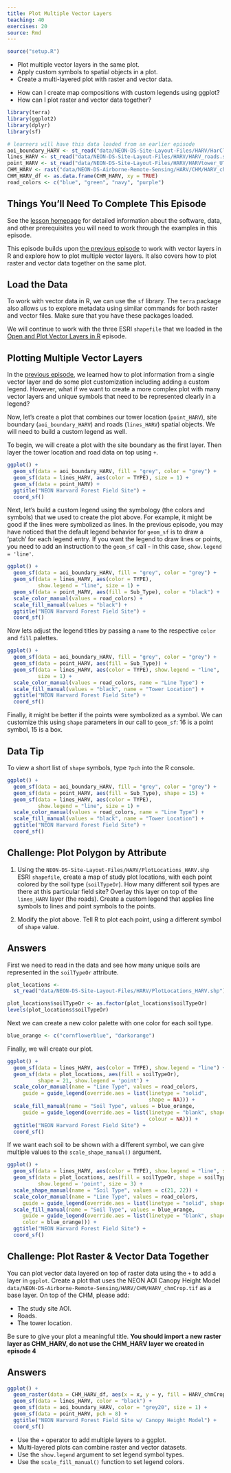 ```yaml
---
title: Plot Multiple Vector Layers
teaching: 40
exercises: 20
source: Rmd
---
```


```r
source("setup.R")
```

::::::::::::::::::::::::::::::::::::::: objectives

- Plot multiple vector layers in the same plot.
- Apply custom symbols to spatial objects in a plot.
- Create a multi-layered plot with raster and vector data.

::::::::::::::::::::::::::::::::::::::::::::::::::

:::::::::::::::::::::::::::::::::::::::: questions

- How can I create map compositions with custom legends using ggplot?
- How can I plot raster and vector data together?

::::::::::::::::::::::::::::::::::::::::::::::::::

```r
library(terra)
library(ggplot2)
library(dplyr)
library(sf)
```

```r
# learners will have this data loaded from an earlier episode
aoi_boundary_HARV <- st_read("data/NEON-DS-Site-Layout-Files/HARV/HarClip_UTMZ18.shp")
lines_HARV <- st_read("data/NEON-DS-Site-Layout-Files/HARV/HARV_roads.shp")
point_HARV <- st_read("data/NEON-DS-Site-Layout-Files/HARV/HARVtower_UTM18N.shp")
CHM_HARV <- rast("data/NEON-DS-Airborne-Remote-Sensing/HARV/CHM/HARV_chmCrop.tif")
CHM_HARV_df <- as.data.frame(CHM_HARV, xy = TRUE)
road_colors <- c("blue", "green", "navy", "purple")
```

::::::::::::::::::::::::::::::::::::::::::  prereq

## Things You'll Need To Complete This Episode

See the [lesson homepage](.) for detailed information about the software, data,
and other prerequisites you will need to work through the examples in this
episode.


::::::::::::::::::::::::::::::::::::::::::::::::::

This episode builds upon
[the previous episode](07-vector-shapefile-attributes-in-r/)
to work with vector layers in R and explore how to plot multiple
vector layers. It also covers how to plot raster and vector data together on the
same plot.

## Load the Data

To work with vector data in R, we can use the `sf` library. The `terra`
package also allows us to explore metadata using similar commands for both
raster and vector files. Make sure that you have these packages loaded.

We will continue to work with the three ESRI `shapefile` that we loaded in the
[Open and Plot Vector Layers in R](06-vector-open-shapefile-in-r/) episode.

## Plotting Multiple Vector Layers

In the [previous episode](07-vector-shapefile-attributes-in-r/), we learned how
to plot information from a single vector layer and do some plot customization
including adding a custom legend. However, what if we want to create a more
complex plot with many vector layers and unique symbols that need to be
represented clearly in a legend?

Now, let's create a plot that combines our tower location (`point_HARV`), site
boundary (`aoi_boundary_HARV`) and roads (`lines_HARV`) spatial objects. We
will need to build a custom legend as well.

To begin, we will create a plot with the site boundary as the first layer. Then
layer the tower location and road data on top using `+`.

```r
ggplot() +
  geom_sf(data = aoi_boundary_HARV, fill = "grey", color = "grey") +
  geom_sf(data = lines_HARV, aes(color = TYPE), size = 1) +
  geom_sf(data = point_HARV) +
  ggtitle("NEON Harvard Forest Field Site") +
  coord_sf()
```

Next, let's build a custom legend using the symbology (the colors and symbols)
that we used to create the plot above. For example, it might be good if the
lines were symbolized as lines. In the previous episode, you may have noticed
that the default legend behavior for `geom_sf` is to draw a 'patch' for each
legend entry. If you want the legend to draw lines or points, you need to add
an instruction to the `geom_sf` call - in this case, `show.legend = 'line'`.

```r
ggplot() +
  geom_sf(data = aoi_boundary_HARV, fill = "grey", color = "grey") +
  geom_sf(data = lines_HARV, aes(color = TYPE),
          show.legend = "line", size = 1) +
  geom_sf(data = point_HARV, aes(fill = Sub_Type), color = "black") +
  scale_color_manual(values = road_colors) +
  scale_fill_manual(values = "black") +
  ggtitle("NEON Harvard Forest Field Site") +
  coord_sf()
```

Now lets adjust the legend titles by passing a `name` to the respective `color`
and `fill` palettes.

```r
ggplot() +
  geom_sf(data = aoi_boundary_HARV, fill = "grey", color = "grey") +
  geom_sf(data = point_HARV, aes(fill = Sub_Type)) +
  geom_sf(data = lines_HARV, aes(color = TYPE), show.legend = "line",
          size = 1) +
  scale_color_manual(values = road_colors, name = "Line Type") +
  scale_fill_manual(values = "black", name = "Tower Location") +
  ggtitle("NEON Harvard Forest Field Site") +
  coord_sf()
```

Finally, it might be better if the points were symbolized as a symbol. We can
customize this using `shape` parameters in our call to `geom_sf`: 16 is a point
symbol, 15 is a box.

:::::::::::::::::::::::::::::::::::::::::  callout

## Data Tip

To view a short list of `shape` symbols,
type `?pch` into the R console.


::::::::::::::::::::::::::::::::::::::::::::::::::

```r
ggplot() +
  geom_sf(data = aoi_boundary_HARV, fill = "grey", color = "grey") +
  geom_sf(data = point_HARV, aes(fill = Sub_Type), shape = 15) +
  geom_sf(data = lines_HARV, aes(color = TYPE),
          show.legend = "line", size = 1) +
  scale_color_manual(values = road_colors, name = "Line Type") +
  scale_fill_manual(values = "black", name = "Tower Location") +
  ggtitle("NEON Harvard Forest Field Site") +
  coord_sf()
```

:::::::::::::::::::::::::::::::::::::::  challenge

## Challenge: Plot Polygon by Attribute

1. Using the `NEON-DS-Site-Layout-Files/HARV/PlotLocations_HARV.shp` ESRI `shapefile`,
  create a map of study plot locations, with each point colored by the soil
  type (`soilTypeOr`). How many different soil types are there at this
  particular field site? Overlay this layer on top of the `lines_HARV` layer
  (the roads). Create a custom legend that applies line symbols to lines and
  point symbols to the points.

2. Modify the plot above. Tell R to plot each point, using a different symbol
   of `shape` value.

:::::::::::::::  solution

## Answers

First we need to read in the data and see how many unique soils are represented
in the `soilTypeOr` attribute.

```r
plot_locations <-
  st_read("data/NEON-DS-Site-Layout-Files/HARV/PlotLocations_HARV.shp")

plot_locations$soilTypeOr <- as.factor(plot_locations$soilTypeOr)
levels(plot_locations$soilTypeOr)
```

Next we can create a new color palette with one color for each soil type.

```r
blue_orange <- c("cornflowerblue", "darkorange")
```

Finally, we will create our plot.

```r
ggplot() +
  geom_sf(data = lines_HARV, aes(color = TYPE), show.legend = "line") +
  geom_sf(data = plot_locations, aes(fill = soilTypeOr),
          shape = 21, show.legend = 'point') +
  scale_color_manual(name = "Line Type", values = road_colors,
     guide = guide_legend(override.aes = list(linetype = "solid",
                                              shape = NA))) +
  scale_fill_manual(name = "Soil Type", values = blue_orange,
     guide = guide_legend(override.aes = list(linetype = "blank", shape = 21,
                                              colour = NA))) +
  ggtitle("NEON Harvard Forest Field Site") +
  coord_sf()
```

If we want each soil to be shown with a different symbol, we can give multiple
values to the `scale_shape_manual()` argument.

```r
ggplot() +
  geom_sf(data = lines_HARV, aes(color = TYPE), show.legend = "line", size = 1) +
  geom_sf(data = plot_locations, aes(fill = soilTypeOr, shape = soilTypeOr),
          show.legend = 'point', size = 3) +
  scale_shape_manual(name = "Soil Type", values = c(21, 22)) +
  scale_color_manual(name = "Line Type", values = road_colors,
     guide = guide_legend(override.aes = list(linetype = "solid", shape = NA))) +
  scale_fill_manual(name = "Soil Type", values = blue_orange,
     guide = guide_legend(override.aes = list(linetype = "blank", shape = c(21, 22),
     color = blue_orange))) +
  ggtitle("NEON Harvard Forest Field Site") +
  coord_sf()
```

:::::::::::::::::::::::::

::::::::::::::::::::::::::::::::::::::::::::::::::

:::::::::::::::::::::::::::::::::::::::  challenge

## Challenge: Plot Raster \& Vector Data Together

You can plot vector data layered on top of raster data using the `+` to add a
layer in `ggplot`. Create a plot that uses the NEON AOI Canopy Height Model
`data/NEON-DS-Airborne-Remote-Sensing/HARV/CHM/HARV_chmCrop.tif` as a base
layer. On top of the CHM, please add:

- The study site AOI.
- Roads.
- The tower location.

Be sure to give your plot a meaningful title.
**You should import a new raster layer as CHM_HARV, do not use the CHM_HARV layer we created in episode 4**

:::::::::::::::  solution

## Answers

```r
ggplot() +
  geom_raster(data = CHM_HARV_df, aes(x = x, y = y, fill = HARV_chmCrop)) +
  geom_sf(data = lines_HARV, color = "black") +
  geom_sf(data = aoi_boundary_HARV, color = "grey20", size = 1) +
  geom_sf(data = point_HARV, pch = 8) +
  ggtitle("NEON Harvard Forest Field Site w/ Canopy Height Model") +
  coord_sf()
```

:::::::::::::::::::::::::

::::::::::::::::::::::::::::::::::::::::::::::::::



:::::::::::::::::::::::::::::::::::::::: keypoints

- Use the `+` operator to add multiple layers to a ggplot.
- Multi-layered plots can combine raster and vector datasets.
- Use the `show.legend` argument to set legend symbol types.
- Use the `scale_fill_manual()` function to set legend colors.

::::::::::::::::::::::::::::::::::::::::::::::::::


